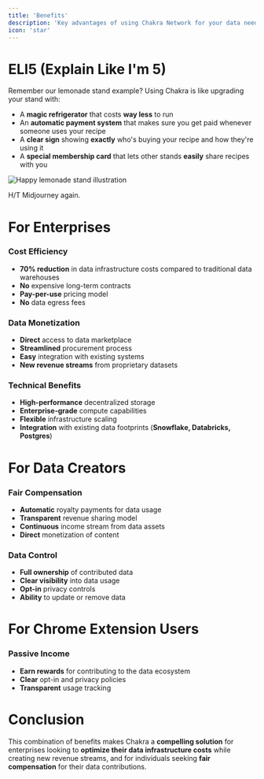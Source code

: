 ```yaml
---
title: 'Benefits'
description: 'Key advantages of using Chakra Network for your data needs.'
icon: 'star'
---
```


# ELI5 (Explain Like I'm 5)

Remember our lemonade stand example? Using Chakra is like upgrading your stand with:

- A **magic refrigerator** that costs **way less** to run
- An **automatic payment system** that makes sure you get paid whenever someone uses your recipe
- A **clear sign** showing **exactly** who's buying your recipe and how they're using it
- A **special membership card** that lets other stands **easily** share recipes with you

<img
  src='/images/lemonade-super-happy.webp'
  alt='Happy lemonade stand illustration'
/>
<p className='text-sm text-center italic'>H/T Midjourney again.</p>

# For Enterprises

### Cost Efficiency

- **70% reduction** in data infrastructure costs compared to traditional data warehouses
- **No** expensive long-term contracts
- **Pay-per-use** pricing model
- **No** data egress fees

### Data Monetization

- **Direct** access to data marketplace
- **Streamlined** procurement process
- **Easy** integration with existing systems
- **New revenue streams** from proprietary datasets

### Technical Benefits

- **High-performance** decentralized storage
- **Enterprise-grade** compute capabilities
- **Flexible** infrastructure scaling
- **Integration** with existing data footprints (**Snowflake, Databricks, Postgres**)

# For Data Creators

### Fair Compensation

- **Automatic** royalty payments for data usage
- **Transparent** revenue sharing model
- **Continuous** income stream from data assets
- **Direct** monetization of content

### Data Control

- **Full ownership** of contributed data
- **Clear visibility** into data usage
- **Opt-in** privacy controls
- **Ability** to update or remove data

# For Chrome Extension Users

### Passive Income

- **Earn rewards** for contributing to the data ecosystem
- **Clear** opt-in and privacy policies
- **Transparent** usage tracking

# Conclusion

This combination of benefits makes Chakra a **compelling solution** for enterprises looking to **optimize their data infrastructure costs** while creating new revenue streams, and for individuals seeking **fair compensation** for their data contributions.
